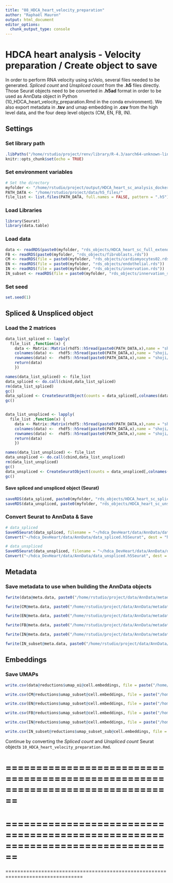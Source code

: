 ```yaml
---
title: "08_HDCA_heart_velocity_preparation"
author: "Raphaël Mauron"
output: html_document
editor_options: 
  chunk_output_type: console
---
```


# HDCA heart analysis - Velocity preparation / Create object to save

In order to perform RNA velocity using scVelo, several files needed to be generated. 
*Spliced count* and *Unspliced count* from the **.h5** files directly. Those Seurat objects need to be converted in **.h5ad** format in order to be used as AnnData object in Python (10_HDCA_heart_velocity_preparation.Rmd in the conda environment). We also export metadata in **.tsv** and umap embedding in **.csv** from the high level data, and the four deep level objects (CM, EN, FB, IN).

## Settings

### Set library path

```r
.libPaths("/home/rstudio/project/renv/library/R-4.3/aarch64-unknown-linux-gnu/")
knitr::opts_chunk$set(echo = TRUE)
```


### Set environment variables

```r
# Set the directory 
myfolder <- "/home/rstudio/project/output/HDCA_heart_sc_analysis_docker/"
PATH_DATA <- "/home/rstudio/project/data/h5_files/"
file_list <- list.files(PATH_DATA, full.names = FALSE, pattern = ".h5")
```


### Load Libraries

```r
library(Seurat)
library(data.table)
```


### Load data

```r
data <- readRDS(paste0(myfolder, "rds_objects/HDCA_heart_sc_full_extended.rds"))
FB <- readRDS(paste0(myfolder, "rds_objects/fibroblasts.rds"))
CM <- readRDS(file = paste0(myfolder, "rds_objects/cardiomyocytes02.rds"))
EN <- readRDS(file = paste0(myfolder, "rds_objects/endothelial.rds"))
IN <- readRDS(file = paste0(myfolder, "rds_objects/innervation.rds"))
IN_subset <- readRDS(file = paste0(myfolder, "rds_objects/innervation_selection.rds"))
```


### Set seed

```r
set.seed(1)
```


## Spliced & Unspliced object

### Load the 2 matrices

```r
data_list_spliced <- lapply( 
  file_list ,function(x) { 
    data <- Matrix::Matrix(rhdf5::h5read(paste0(PATH_DATA,x),name = "shoji/Spliced"),sparse = T)
    colnames(data) <-  rhdf5::h5read(paste0(PATH_DATA,x),name = "shoji/Cellid")
    rownames(data) <-  rhdf5::h5read(paste0(PATH_DATA,x),name = "shoji/Gene")
    return(data)
    })

names(data_list_spliced) <- file_list
data_spliced <- do.call(cbind,data_list_spliced)
rm(data_list_spliced)
gc()
data_spliced <- CreateSeuratObject(counts = data_spliced[,colnames(data)])
gc()


data_list_unspliced <- lapply( 
  file_list ,function(x) { 
    data <- Matrix::Matrix(rhdf5::h5read(paste0(PATH_DATA,x),name = "shoji/Unspliced"),sparse = T)
    colnames(data) <-  rhdf5::h5read(paste0(PATH_DATA,x),name = "shoji/Cellid")
    rownames(data) <-  rhdf5::h5read(paste0(PATH_DATA,x),name = "shoji/Gene")
    return(data)
    })

names(data_list_unspliced) <- file_list
data_unspliced <- do.call(cbind,data_list_unspliced)
rm(data_list_unspliced)
gc()
data_unspliced <- CreateSeuratObject(counts = data_unspliced[,colnames(data)])
gc()
```


#### Save spliced and unspliced object (Seurat)

```r
saveRDS(data_spliced, paste0(myfolder, "rds_objects/HDCA_heart_sc_spliced.rds"))
saveRDS(data_unspliced, paste0(myfolder, "rds_objects/HDCA_heart_sc_unspliced.rds"))
```


### Convert Seurat to AnnData & Save

```r
# data_spliced
SaveH5Seurat(data_spliced, filename = "~/hdca_DevHeart/data/AnnData/data_spliced.h5Seurat")
Convert("~/hdca_DevHeart/data/AnnData/data_spliced.h5Seurat", dest = "h5ad")

# data_unspliced
SaveH5Seurat(data_unspliced, filename = "~/hdca_DevHeart/data/AnnData/data_unspliced.h5Seurat")
Convert("~/hdca_DevHeart/data/AnnData/data_unspliced.h5Seurat", dest = "h5ad")
```


## Metadata

### Save metadata to use when building the AnnData objects

```r
fwrite(data@meta.data, paste0("/home/rstudio/project/data/AnnData/metadata.tsv"), sep='\t', col.names = T, row.names = T, quote=F)

fwrite(CM@meta.data, paste0("/home/rstudio/project/data/AnnData/metadata_CM.tsv"), sep='\t', col.names = T, row.names = T, quote=F)

fwrite(EN@meta.data, paste0("/home/rstudio/project/data/AnnData/metadata_EN.tsv"), sep='\t', col.names = T, row.names = T, quote=F)

fwrite(FB@meta.data, paste0("/home/rstudio/project/data/AnnData/metadata_FB.tsv"), sep='\t', col.names = T, row.names = T, quote=F)

fwrite(IN@meta.data, paste0("/home/rstudio/project/data/AnnData/metadata_IN.tsv"), sep='\t', col.names = T, row.names = T, quote=F)

fwrite(IN_subset@meta.data, paste0("/home/rstudio/project/data/AnnData/metadata_IN_selection.tsv"), sep='\t', col.names = T, row.names = T, quote=F)
```


## Embeddings

### Save UMAPs

```r
write.csv(data@reductions$umap_oi@cell.embeddings, file = paste("/home/rstudio/project/data/AnnData/UMAP.csv",sep=""))

write.csv(CM@reductions$umap_subset@cell.embeddings, file = paste("/home/rstudio/project/data/AnnData/UMAP_CM.csv",sep=""))

write.csv(EN@reductions$umap_subset@cell.embeddings, file = paste("/home/rstudio/project/data/AnnData/UMAP_EN.csv",sep=""))

write.csv(FB@reductions$umap_subset@cell.embeddings, file = paste("/home/rstudio/project/data/AnnData/UMAP_FB.csv",sep=""))

write.csv(IN@reductions$umap_subset@cell.embeddings, file = paste("/home/rstudio/project/data/AnnData/UMAP_IN.csv",sep=""))

write.csv(IN_subset@reductions$umap_subset_sub@cell.embeddings, file = paste("/home/rstudio/project/data/AnnData/UMAP_IN_selection.csv",sep=""))
```


Continue by converting the *Spliced count* and *Unspliced count* Seurat objects `10_HDCA_heart_velocity_preparation.Rmd`.


================================================================================
================================================================================
================================================================================
================================================================================
================================================================================






